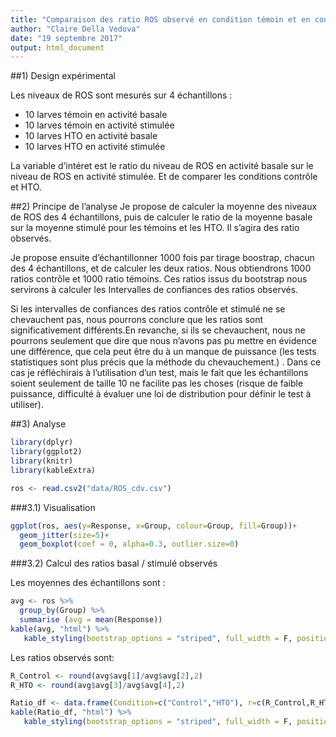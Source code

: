 ```yaml
---
title: "Comparaison des ratio ROS observé en condition témoin et en condition exposé"
author: "Claire Della Vedova"
date: "19 septembre 2017"
output: html_document
---
```


##1) Design expérimental

Les niveaux de ROS sont mesurés sur 4 échantillons :

* 10 larves témoin en activité basale
* 10 larves témoin en activité stimulée
* 10 larves HTO en activité basale
* 10 larves HTO en activité stimulée

La variable d'intéret est le ratio du niveau de ROS en activité basale sur le niveau de ROS en activité stimulée. Et de comparer les conditions contrôle et HTO.
 


##2) Principe de l'analyse
Je propose de calculer la moyenne des niveaux de ROS des 4 échantillons, puis de calculer le ratio de la moyenne basale sur la moyenne stimulé pour les témoins et les HTO. Il s'agira des ratio observés.

Je propose ensuite d'échantillonner 1000 fois par tirage boostrap, chacun des 4 échantillons,  et de calculer les deux ratios. Nous obtiendrons 1000 ratios contrôle et 1000 ratio témoins. Ces ratios issus du bootstrap nous servirons à calculer les Intervalles de confiances des ratios observés.

Si les intervalles de confiances des ratios contrôle et stimulé ne se chevauchent pas, nous pourrons conclure que les ratios sont significativement différents.En revanche, si ils se chevauchent, nous ne pourrons seulement que dire que nous n'avons pas pu mettre en évidence une différence, que cela peut être du à un manque de puissance (les tests statistiques sont plus précis que la méthode du chevauchement.) . Dans ce cas je réfléchirais à l'utilisation d'un test, mais le fait que les échantillons soient seulement de taille 10 ne facilite pas les choses (risque de faible puissance, difficulté à évaluer une loi de distribution pour définir le test à utiliser).


##3) Analyse

```r

library(dplyr)
library(ggplot2)
library(knitr)
library(kableExtra)
```


```r
ros <- read.csv2("data/ROS_cdv.csv")

```

###3.1) Visualisation
```r

ggplot(ros, aes(y=Response, x=Group, colour=Group, fill=Group))+
  geom_jitter(size=5)+
  geom_boxplot(coef = 0, alpha=0.3, outlier.size=0)


```


###3.2) Calcul des ratios basal / stimulé observés


Les moyennes des échantillons sont :

```r



avg <- ros %>%
  group_by(Group) %>%
  summarise (avg = mean(Response))
kable(avg, "html") %>%
   kable_styling(bootstrap_options = "striped", full_width = F, position="left")


```


Les ratios observés sont:

```r

R_Control <- round(avg$avg[1]/avg$avg[2],2)
R_HTO <- round(avg$avg[3]/avg$avg[4],2)

Ratio_df <- data.frame(Condition=c("Control","HTO"), r=c(R_Control,R_HTO))
kable(Ratio_df, "html") %>%
   kable_styling(bootstrap_options = "striped", full_width = F, position="left")

```


